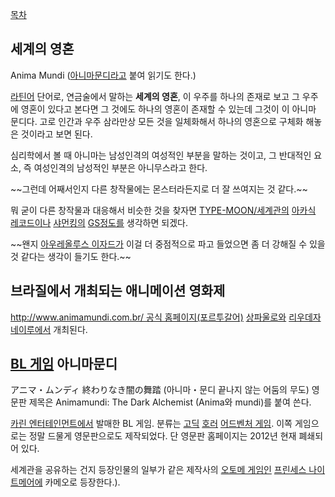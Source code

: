 [[목차]]
== 세계의 영혼 ==
Anima Mundi ([[아니마문디]]라고 붙여 읽기도 한다.)

[[라틴어]] 단어로, 연금술에서 말하는 '''세계의 영혼''', 이 우주를 하나의 존재로 보고 그 우주에 영혼이 있다고 본다면 그 것에도 하나의 영혼이 존재할 수 있는데 그것이 이 아니마 문디다. 고로 인간과 우주 삼라만상 모든 것을 일체화해서 하나의 영혼으로 구체화 해놓은 것이라고 보면 된다.

심리학에서 볼 때 아니마는 남성인격의 여성적인 부분을 말하는 것이고, 그 반대적인 요소, 즉 여성인격의 남성적인 부분은 아니무스라고 한다.

~~그런데 어째서인지 다른 창작물에는 몬스터라든지로 더 잘 쓰여지는 것 같다.~~

뭐 굳이 다른 창작물과 대응해서 비슷한 것을 찾자면 [[TYPE-MOON/세계관]]의 [[아카식 레코드]]이나 [[샤먼킹]]의 [[GS]]정도를 생각하면 되겠다.

~~왠지 [[아우레올루스 이자드]]가 이걸 더 중점적으로 파고 들었으면 좀 더 강해질 수 있을 것 같다는 생각이 들기도 한다.~~

== 브라질에서 개최되는 애니메이션 영화제 ==
[[http://www.animamundi.com.br/ 공식 홈페이지(포르투갈어)]]
[[상파울로]]와 [[리우데자네이루]]에서 개최된다.

== [[BL 게임]] 아니마문디 ==
アニマ・ムンディ 終わりなき闇の舞踏 (아니마・문디 끝나지 않는 어둠의 무도)
영문판 제목은 Animamundi: The Dark Alchemist (Anima와 mundi)를 붙여 쓴다.

[[카린 엔터테인먼트]]에서 발매한 BL 게임. 분류는 [[고딕]] [[호러]] [[어드벤처 게임]].
이쪽 게임으로는 정말 드물게 영문판으로도 제작되었다. 단 영문판 홈페이지는 2012년 현재 폐쇄되어 있다.

세계관을 공유하는 건지 등장인물의 일부가 같은 제작사의 [[오토메 게임]]인 [[프린세스 나이트메어]]에 카메오로 등장한다.).
